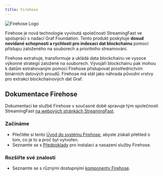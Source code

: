 ```yaml
---
title: Firehose
---
```


![Firehose Logo](/img/firehose-logo.png)

Firehose je nová technologie vyvinutá společností StreamingFast ve spolupráci s nadací Graf Foundation. Tento produkt poskytuje **dosud nevídané schopnosti a rychlosti pro indexaci dat blockchainu** pomocí přístupu založeného na souborech a prioritního streamování.

Firehose extrahuje, transformuje a ukládá data blockchainu ve vysoce výkonné strategii založené na souborech. Vývojáři blockchainu pak mohou k datům extrahovaným pomocí Firehose přistupovat prostřednictvím binárních datových proudů. Firehose má stát jako náhrada původní vrstvy pro extrakci blockchainových dat Graf.

## Dokumentace Firehose

Dokumentaci ke službě Firehose v současné době spravuje tým společnosti StreamingFast [na webových stránkách StreamingFast](https://firehose.streamingfast.io/).

### Začínáme

- Přečtěte si tento [Úvod do systému Firehose](https://firehose.streamingfast.io/introduction/firehose-overview), abyste získali přehled o tom, co je to a proč byl vytvořen.
- Seznamte se s [Předpoklady](https://firehose.streamingfast.io/introduction/prerequisites) pro instalaci a nasazení služby Firehose.

### Rozšiřte své znalosti

- Seznamte se s různými dostupnými [komponenty Firehose](https://firehose.streamingfast.io/architecture/components).
